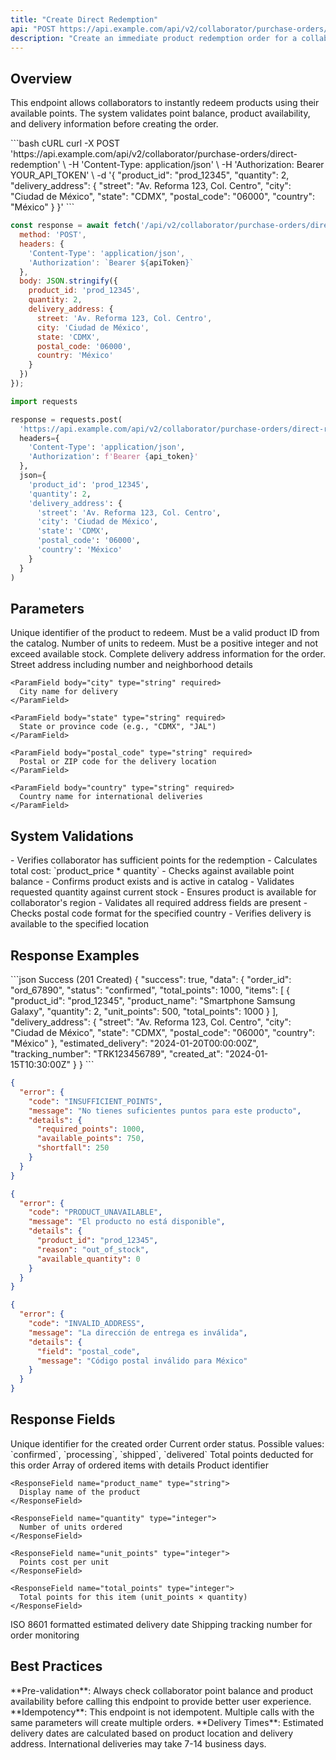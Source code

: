 ```yaml
---
title: "Create Direct Redemption"
api: "POST https://api.example.com/api/v2/collaborator/purchase-orders/direct-redemption"
description: "Create an immediate product redemption order for a collaborator"
---
```


## Overview

This endpoint allows collaborators to instantly redeem products using their available points. The system validates point balance, product availability, and delivery information before creating the order.

<RequestExample>
```bash cURL
curl -X POST 'https://api.example.com/api/v2/collaborator/purchase-orders/direct-redemption' \
  -H 'Content-Type: application/json' \
  -H 'Authorization: Bearer YOUR_API_TOKEN' \
  -d '{
    "product_id": "prod_12345",
    "quantity": 2,
    "delivery_address": {
      "street": "Av. Reforma 123, Col. Centro",
      "city": "Ciudad de México",
      "state": "CDMX",
      "postal_code": "06000",
      "country": "México"
    }
  }'
```

```javascript Node.js
const response = await fetch('/api/v2/collaborator/purchase-orders/direct-redemption', {
  method: 'POST',
  headers: {
    'Content-Type': 'application/json',
    'Authorization': `Bearer ${apiToken}`
  },
  body: JSON.stringify({
    product_id: 'prod_12345',
    quantity: 2,
    delivery_address: {
      street: 'Av. Reforma 123, Col. Centro',
      city: 'Ciudad de México',
      state: 'CDMX',
      postal_code: '06000',
      country: 'México'
    }
  })
});
```

```python Python
import requests

response = requests.post(
  'https://api.example.com/api/v2/collaborator/purchase-orders/direct-redemption',
  headers={
    'Content-Type': 'application/json',
    'Authorization': f'Bearer {api_token}'
  },
  json={
    'product_id': 'prod_12345',
    'quantity': 2,
    'delivery_address': {
      'street': 'Av. Reforma 123, Col. Centro',
      'city': 'Ciudad de México',
      'state': 'CDMX',
      'postal_code': '06000',
      'country': 'México'
    }
  }
)
```
</RequestExample>

## Parameters

<ParamField body="product_id" type="string" required>
  Unique identifier of the product to redeem. Must be a valid product ID from the catalog.
</ParamField>

<ParamField body="quantity" type="integer" default="1">
  Number of units to redeem. Must be a positive integer and not exceed available stock.
</ParamField>

<ParamField body="delivery_address" type="object" required>
  Complete delivery address information for the order.
  
  <Expandable title="Address Properties">
    <ParamField body="street" type="string" required>
      Street address including number and neighborhood details
    </ParamField>
    
    <ParamField body="city" type="string" required>
      City name for delivery
    </ParamField>
    
    <ParamField body="state" type="string" required>
      State or province code (e.g., "CDMX", "JAL")
    </ParamField>
    
    <ParamField body="postal_code" type="string" required>
      Postal or ZIP code for the delivery location
    </ParamField>
    
    <ParamField body="country" type="string" required>
      Country name for international deliveries
    </ParamField>
  </Expandable>
</ParamField>

## System Validations

<AccordionGroup>
  <Accordion title="Point Balance Validation">
    - Verifies collaborator has sufficient points for the redemption
    - Calculates total cost: `product_price * quantity`
    - Checks against available point balance
  </Accordion>
  
  <Accordion title="Product Availability">
    - Confirms product exists and is active in catalog
    - Validates requested quantity against current stock
    - Ensures product is available for collaborator's region
  </Accordion>
  
  <Accordion title="Address Validation">
    - Validates all required address fields are present
    - Checks postal code format for the specified country
    - Verifies delivery is available to the specified location
  </Accordion>
</AccordionGroup>

## Response Examples

<ResponseExample>
```json Success (201 Created)
{
  "success": true,
  "data": {
    "order_id": "ord_67890",
    "status": "confirmed",
    "total_points": 1000,
    "items": [
      {
        "product_id": "prod_12345",
        "product_name": "Smartphone Samsung Galaxy",
        "quantity": 2,
        "unit_points": 500,
        "total_points": 1000
      }
    ],
    "delivery_address": {
      "street": "Av. Reforma 123, Col. Centro",
      "city": "Ciudad de México",
      "state": "CDMX",
      "postal_code": "06000",
      "country": "México"
    },
    "estimated_delivery": "2024-01-20T00:00:00Z",
    "tracking_number": "TRK123456789",
    "created_at": "2024-01-15T10:30:00Z"
  }
}
```

```json Insufficient Points (422 Unprocessable Entity)
{
  "error": {
    "code": "INSUFFICIENT_POINTS",
    "message": "No tienes suficientes puntos para este producto",
    "details": {
      "required_points": 1000,
      "available_points": 750,
      "shortfall": 250
    }
  }
}
```

```json Product Not Available (422 Unprocessable Entity)
{
  "error": {
    "code": "PRODUCT_UNAVAILABLE",
    "message": "El producto no está disponible",
    "details": {
      "product_id": "prod_12345",
      "reason": "out_of_stock",
      "available_quantity": 0
    }
  }
}
```

```json Invalid Address (422 Unprocessable Entity)
{
  "error": {
    "code": "INVALID_ADDRESS",
    "message": "La dirección de entrega es inválida",
    "details": {
      "field": "postal_code",
      "message": "Código postal inválido para México"
    }
  }
}
```
</ResponseExample>

## Response Fields

<ResponseField name="order_id" type="string">
  Unique identifier for the created order
</ResponseField>

<ResponseField name="status" type="string">
  Current order status. Possible values: `confirmed`, `processing`, `shipped`, `delivered`
</ResponseField>

<ResponseField name="total_points" type="integer">
  Total points deducted for this order
</ResponseField>

<ResponseField name="items" type="array">
  Array of ordered items with details
  
  <Expandable title="Item Properties">
    <ResponseField name="product_id" type="string">
      Product identifier
    </ResponseField>
    
    <ResponseField name="product_name" type="string">
      Display name of the product
    </ResponseField>
    
    <ResponseField name="quantity" type="integer">
      Number of units ordered
    </ResponseField>
    
    <ResponseField name="unit_points" type="integer">
      Points cost per unit
    </ResponseField>
    
    <ResponseField name="total_points" type="integer">
      Total points for this item (unit_points × quantity)
    </ResponseField>
  </Expandable>
</ResponseField>

<ResponseField name="estimated_delivery" type="string">
  ISO 8601 formatted estimated delivery date
</ResponseField>

<ResponseField name="tracking_number" type="string">
  Shipping tracking number for order monitoring
</ResponseField>

## Best Practices

<Tip>
**Pre-validation**: Always check collaborator point balance and product availability before calling this endpoint to provide better user experience.
</Tip>

<Warning>
**Idempotency**: This endpoint is not idempotent. Multiple calls with the same parameters will create multiple orders.
</Warning>

<Note>
**Delivery Times**: Estimated delivery dates are calculated based on product location and delivery address. International deliveries may take 7-14 business days.
</Note>